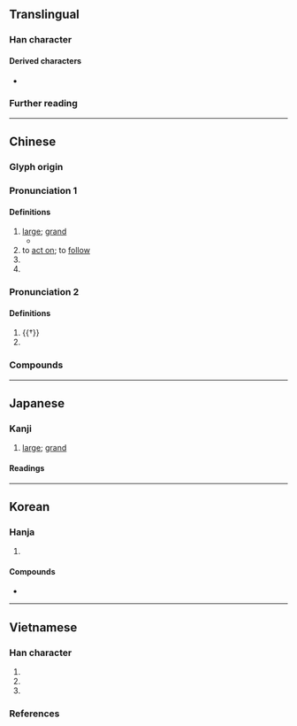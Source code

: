 {{character info/new}}
==Translingual==

===Han character===
{{Han char|rn=1|rad=一|as=04|sn=5|four=10109|canj=MFM|ids=⿱不一}}

====Derived characters====
* {{l|mul|[[伾]], [[呸]], [[坯]], [[㚰]], [[岯]], [[𢓖]], [[怌]], [[抷]], [[𣳎]], [[狉]], [[𨸹]], [[𣆏]], [[胚]], [[柸]], [[𤇨]], [[𤘹]], [[㺽]], [[𥅊]], [[𥑜]], [[𥘻]], [[秠]], [[𥹂]], [[䋔]]([[𫄞]]), [[蚽]], [[𣌹]], [[𠃂]], [[𫌶]], [[豾]], [[𨠙]], [[鉟]], [[𨸿]], [[𩎜]], [[𩚼]], [[駓]]([[𬳵]]), [[魾]], [[𪀇]], [[噽]], [[邳]], [[𣬾]], [[𣓺]], [[䪹]], [[䲹]], [[苤]], [[𤵛]], [[𨴈]], [[𩈓]], [[髬]], [[𪢩]], [[𨲐]], [[𩓭]], [[𩔌]]}}

===Further reading===
{{kangxi-ws|一部/四畫}}
{{Han ref|kx=0077.100|dkj=00030|dj=0155.010|hdz=10015.010|uh=4E15}}

----

==Chinese==
{{zh-forms|alt=㔻,㶨,𠦓,⿱不于}}

===Glyph origin===
{{Han etym}}

===Pronunciation 1===
{{zh-pron
|m=pī
|c=pei1
|mn=phi
|mc=y
|oc=y
|cat=a,v,part,pn
}}

====Definitions====
{{zh-hanzi}}

# [[large]]; [[grand]]
#* {{zh-x|天下 之 壯觀，王者 之 丕 業。|ref=Shiji}}
# to [[act on]]; to [[follow]]
# {{n-g|A particle.}}
# {{surname|zh}}

===Pronunciation 2===
{{zh-pron
|m=bù
|cat=
}}

====Definitions====
{{zh-hanzi}}

# {{†}} {{zh-alt-form|不}}
# {{zh-used|可丕丕|[[heart]] [[beating]]}}

===Compounds===
{{zh-der|丕烈|丕林島|丕績|丕變|丕基|丕顯|丕丕|丕業|丕靈|春丕峽|氣丕丕}}

----

==Japanese==
{{wp|lang=ja}}

===Kanji===
{{ja-kanji|grade=uc|rs=一04}}

# [[large]]; [[grand]]

====Readings====
{{ja-readings
|goon=ひ
|kanon=ひ
|kun=おお-き.い<おほ-き.い
}}

----

==Korean==

===Hanja===
{{ko-hanja|크다|클|비}}

# {{hanja form of|비|[[large]]; [[grand]]}}

====Compounds====
{{der-top3|Compounds}}
* {{ko-l|비자|丕子}}
{{der-bottom}}

----

==Vietnamese==

===Han character===
{{vi-readings|rs=一04
|hanviet=phi-tdcndg;tdcntd;gdhn;bonet;genibrel
|phienthiet=鋪悲 phô bi
|nom=vầy-tdcndg;tdcntd;gdhn;btcn;bonet;genibrel;taberd, vậy-tdcndg;tdcntd;gdhn;bonet;genibrel;taberd, phỉ-tdcndg;tdcntd;gdhn;btcn, bậy-gdhn;btcn;genibrel, phơi-tdcndg, chăng-gdhn, chẳng-gdhn, phi-btcn
}}

# {{han tu form of|phi|[[large]]; [[grand]]}}
# {{Nom form of|vầy|[[such]]; [[like]] [[this]]}}
# {{Nom form of|vậy|[[so]]; [[thus]]}}

===References===
<references/>